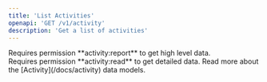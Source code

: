 ```yaml
---
title: 'List Activities'
openapi: 'GET /v1/activity'
description: 'Get a list of activities'
---
```


<Info>
  Requires permission **activity:report** to get high level data.<br />
  Requires permission **activity:read** to get detailed data.
</Info>

<Note>
  Read more about the [Activity](/docs/activity) data models.
</Note>
